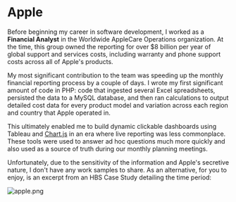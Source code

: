 
# Apple

Before beginning my career in software development, I worked as a **Financial Analyst** in the Worldwide AppleCare Operations organization.
At the time, this group owned the reporting for over $8 billion per year of global support and services costs, including warranty and phone support costs across all of Apple's products.

My most significant contribution to the team was speeding up the monthly financial reporting process by a couple of days. 
I wrote my first significant amount of code in PHP: code that ingested several Excel spreadsheets, persisted the data to a MySQL database, and then ran calculations to output detailed cost data for every product model and variation across each region and country that Apple operated in.

This ultimately enabled me to build dynamic clickable dashboards using Tableau and [Chart.js](https://www.chartjs.org/) in an era where live reporting was less commonplace. 
These tools were used to answer ad hoc questions much more quickly and also used as a source of truth during our monthly planning meetings.

Unfortunately, due to the sensitivity of the information and Apple's secretive nature, I don't have any work samples to share. As an alternative, for you to enjoy, is an excerpt from an HBS Case Study detailing the time period:

<Bleed>
  <Image src="/apple.png" alt="apple.png" width={1728} height={2216} />
</Bleed>
